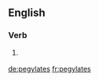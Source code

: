==English==

===Verb===
{{head|en|verb form}}

# {{en-third-person singular of|pegylate}} {{alternate form of|lang=en|PEGylates}}

[[de:pegylates]]
[[fr:pegylates]]